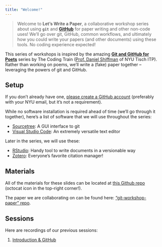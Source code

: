 ```yaml
---
title: "Welcome!"
---
```


<link rel="stylesheet" href="home.css" />

> Welcome to **Let's Write a Paper**, a collaborative workshop series about using **`git`** and [**GitHub**](https://github.com) for paper writing and other non-code uses! We'll go over git, GitHub, common workflows, and ultimately how you could write your papers (and other documents) using these tools. No coding experience expected!

This series of workshops is inspired by the amazing [**Git and GitHub for Poets**](https://thecodingtrain.com/beginners/git-and-github/) series by The Coding Train ([Prof. Daniel Shiffman](https://tisch.nyu.edu/about/directory/itp/1984778605) of NYU Tisch ITP). Rather than working on poems, we'll write a (fake) paper together -- leveraging the powers of git and GitHub.

## Setup

If you don't already have one, [please create a GitHub account](https://github.com/signup) (preferably with your NYU email, but it's not a requirement).

While no software installation is required ahead of time (we'll go through it together), here's a list of software that we will use throughout the series:

- [Sourcetree](https://www.sourcetreeapp.com/): A GUI interface to git
- [Visual Studio Code](https://code.visualstudio.com/): An extremely versatile text editor

Later in the series, we will use these:

- [RStudio](https://www.rstudio.com/products/rstudio/download/): Handy tool to write documents in a versionable way
- [Zotero](https://www.zotero.org/): Everyone's favorite citation manager!

## Materials

All of the materials for these slides can be located at [this Github repo](https://github.com/nyuglobalties/git-workshops) (octocat icon in the top-right corner!).

The paper we are collaborating on can be found here: ["git-workshop-paper" repo](https://github.com/nyuglobalties/git-workshop-paper).

## Sessions

Here are recordings of our previous sessions:

1. [Introduction & GitHub](https://nyu.zoom.us/rec/share/kkh-oFFYBAc7NlESxiwqCQ2ggV1x8j4PnYiN9XLM_EyjkqTVYOdyCwViNCl0rBnX.8FapkoAfcROODdWU)